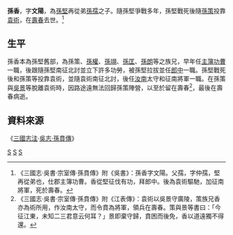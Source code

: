 '''孫香'''{{BD|2世紀||3世紀|？|catIdx=S}}，字'''文陽'''，為[[孫堅|孫堅]]再從弟[[孫孺_(東漢)|孫孺]]之子。隨孫堅爭戰多年，孫堅戰死後隨[[孫策|孫策]]投靠[[袁術|袁術]]，在[[壽春|壽春]]去世。<ref>《三國志·吳書·宗室傳·孫賁傳》附《吳書》：孫香字文陽。父孺，字仲孺，堅再從弟也，仕郡主簿功曹。香從堅征伐有功，拜郎中。後為袁術驅馳，加征南將軍，死於壽春。</ref>

==生平==
孫香本為孫堅舊部，為孫策、[[孫權|孫權]]、[[孫翊|孫翊]]、[[孫匡|孫匡]]、[[孫朗|孫朗]]等之族兄，早年任[[主簿|主簿]][[功曹|功曹]]一職，後跟隨孫堅南征北討並立下許多功勞，被孫堅拉拔並任[[郎中_(官职)|郎中]]一職。孫堅戰死後和孫策等投靠袁術，並隨袁術南征北討，後任[[汝南|汝南]]太守和征南將軍一職。在孫策與[[吳景|吳景]]等脫離袁術時，因路途遠無法回歸孫策陣營，以至於留在壽春<ref>《三國志·吳書·宗室傳·孫賁傳》附《江表傳》：袁術以吳景守廣陵，策族兄香亦為術所用，作汝南太守，而令賁為將軍，領兵在壽春。策與景等書曰：「今征江東，未知二三君意云何耳？」景即棄守歸，賁困而後免，香以道遠獨不得還。</ref>，最後在壽春病逝。

==資料來源==
《[[三國志注|三國志注]]·[[s:三國志/卷51#孫賁|吳志·孫賁傳]]》
{{reflist}}
[[Category:三国武官|S]]
[[Category:孫姓|S]]
[[Category:東漢太守|S]]